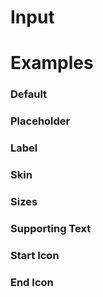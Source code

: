 
<Meta title="Components/Atoms/Input" component={Input} />

# Input

<ArgsTable of={Input} />

# <a id="examples"></a>Examples

### Default

<Canvas>
  <Story story={templates.Default} />
</Canvas>

### Placeholder

<Canvas>
  <Story story={templates.Placeholder} />
</Canvas>

### Label

<Canvas>
  <Story story={templates.Label} />
</Canvas>

### Skin

<Canvas>
  <Story story={templates.Skin} />
</Canvas>

### Sizes

<Canvas>
  <Story story={templates.Sizes} />
</Canvas>

### Supporting Text

<Canvas>
  <Story story={templates.SupportingText} />
</Canvas>

### Start Icon

<Canvas>
  <Story story={templates.StartIcon} />
</Canvas>

### End Icon

<Canvas>
  <Story story={templates.EndIcon} />
</Canvas>
